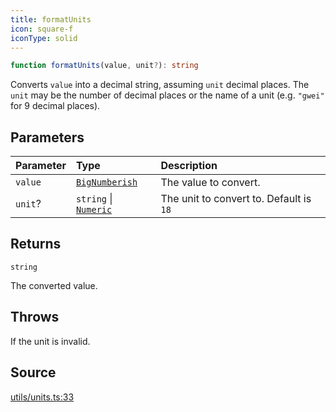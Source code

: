 ```yaml
---
title: formatUnits
icon: square-f
iconType: solid
---
```


```ts
function formatUnits(value, unit?): string
```

Converts `value` into a decimal string, assuming `unit` decimal places. The `unit` may be the number of decimal
places or the name of a unit (e.g. `"gwei"` for 9 decimal places).

## Parameters

| Parameter | Type | Description |
| :------ | :------ | :------ |
| `value` | [`BigNumberish`](/sdk/content/type-aliases/BigNumberish) | The value to convert. |
| `unit`? | `string` \| [`Numeric`](/sdk/content/type-aliases/Numeric) | The unit to convert to. Default is `18` |

## Returns

`string`

The converted value.

## Throws

If the unit is invalid.

## Source

[utils/units.ts:33](https://github.com/dominant-strategies/quais.js/blob/f2011176222a6c0c5640e35f5ebc39b662373b76/src/utils/units.ts#L33)
